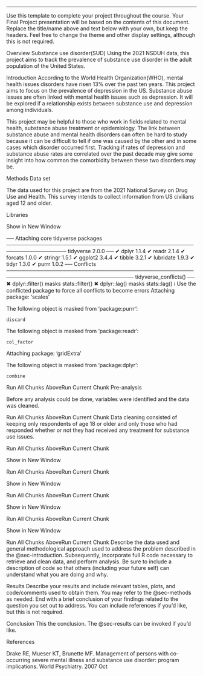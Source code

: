 
---


Use this template to complete your project throughout the course. Your Final Project presentation will be based on the contents of this document. Replace the title/name above and text below with your own, but keep the headers. Feel free to change the theme and other display settings, although this is not required.

Overview
Substance use disorder(SUD) Using the 2021 NSDUH data, this project aims to track the prevalence of substance use disorder in the adult population of the United States.

Introduction
According to the World Health Organization(WHO), mental health issues disorders have risen 13% over the past ten years. This project aims to focus on the prevalence of depression in the US. Substance abuse issues are often linked with mental health issues such as depression. It will be explored if a relationship exists between substance use and depression among individuals.

This project may be helpful to those who work in fields related to mental health, substance abuse treatment or epidemiology. The link between substance abuse and mental health disorders can often be hard to study because it can be difficult to tell if one was caused by the other and in some cases which disorder occurred first. Tracking if rates of depression and substance abuse rates are correlated over the past decade may give some insight into how common the comorbidity between these two disorders may be.

Methods
Data set

The data used for this project are from the 2021 National Survey on Drug Use and Health. This survey intends to collect information from US civilians aged 12 and older.

Libraries

 
Show in New Window 
 
 
── Attaching core tidyverse packages ────────────────────────────────────────────────────────────────── tidyverse 2.0.0 ──
✔ dplyr     1.1.4     ✔ readr     2.1.4
✔ forcats   1.0.0     ✔ stringr   1.5.1
✔ ggplot2   3.4.4     ✔ tibble    3.2.1
✔ lubridate 1.9.3     ✔ tidyr     1.3.0
✔ purrr     1.0.2     ── Conflicts ──────────────────────────────────────────────────────────────────────────────────── tidyverse_conflicts() ──
✖ dplyr::filter() masks stats::filter()
✖ dplyr::lag()    masks stats::lag()
ℹ Use the conflicted package to force all conflicts to become errors
Attaching package: ‘scales’

The following object is masked from ‘package:purrr’:

    discard

The following object is masked from ‘package:readr’:

    col_factor


Attaching package: ‘gridExtra’

The following object is masked from ‘package:dplyr’:

    combine

Run All Chunks AboveRun Current Chunk
Pre-analysis

Before any analysis could be done, variables were identified and the data was cleaned.

Run All Chunks AboveRun Current Chunk
Data cleaning consisted of keeping only respondents of age 18 or older and only those who had responded whether or not they had received any treatment for substance use issues.

Run All Chunks AboveRun Current Chunk
 
Show in New Window 
 
 


 

Run All Chunks AboveRun Current Chunk
 
Show in New Window 
 
 

Run All Chunks AboveRun Current Chunk
 
Show in New Window 
 
 


 

Run All Chunks AboveRun Current Chunk
 
Show in New Window 
 
 


 

Run All Chunks AboveRun Current Chunk
Describe the data used and general methodological approach used to address the problem described in the @sec-introduction. Subsequently, incorporate full R code necessary to retrieve and clean data, and perform analysis. Be sure to include a description of code so that others (including your future self) can understand what you are doing and why.

Results
Describe your results and include relevant tables, plots, and code/comments used to obtain them. You may refer to the @sec-methods as needed. End with a brief conclusion of your findings related to the question you set out to address. You can include references if you'd like, but this is not required.

Conclusion
This the conclusion. The @sec-results can be invoked if you'd like.

References

Drake RE, Mueser KT, Brunette MF. Management of persons with co-occurring severe mental illness and substance use disorder: program implications. World Psychiatry. 2007 Oct
